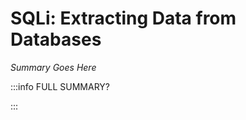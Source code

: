 # SQLi: Extracting Data from Databases

_Summary Goes Here_


<DocCardList />

:::info FULL SUMMARY?

<QuestButton
  text="Go To Campaign Page"
  link="https://app.stackup.dev/campaign_page/sqli-extracting-data-from-databases"
/>

:::
